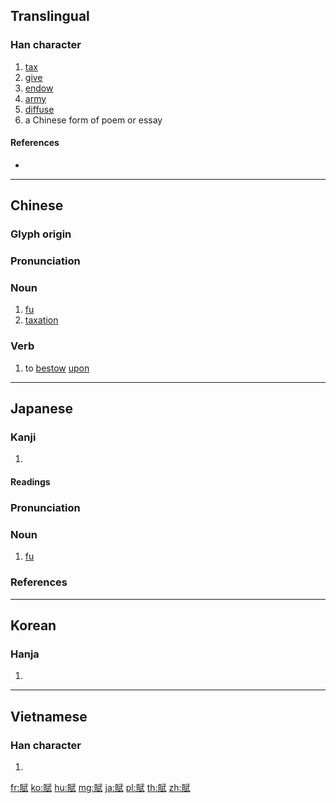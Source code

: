 {{character info/new}}
{{also|赋}}
==Translingual==

===Han character===
{{Han char|rn=154|rad=貝|as=08|sn=15|four=63840|canj=BCMPM|ids=⿰貝武}}

# [[tax]]
# [[give]]
# [[endow]]
# [[army]]
# [[diffuse]]
# a Chinese form of poem or essay

====References====
* {{Han ref|kx=1210.030|dkj=36800|hdz=63644.040|uh=8CE6}}

----

==Chinese==
{{zh-forms|s=赋}}
{{wikipedia|lang=zh}}

===Glyph origin===
{{Han etyl}}

===Pronunciation===
{{zh-pron
|m=fù
|c=fu3
|h=pfs=fu
|md=
|mn=hù
|w=
|mc=y
|oc=y
|ma=y
|cat=n,v
}}

===Noun===
{{zh-noun}}

# [[fu]] {{gloss|a Chinese {{w|literary form}} developed during the times of the {{w|Han dynasty}} that combines [[prose]] and [[poetry]]}}
# [[taxation]]

===Verb===
{{zh-verb}}

# to [[bestow]] [[upon]]

{{zh-cat|Poetry}}

----

==Japanese==

===Kanji===
{{ja-kanji|grade=c|rs=貝08}}

# {{defn|lang=ja|sort=貝08}}

====Readings====
{{ja-readings|goon=[[ふ]] (fu)|kanon=[[ふ]] (fu)|kun=[[みつぎ]] (mitsugi)}}

{{wikipedia|lang=ja}}
{{ja-kanjitab|ふ|yomi=o}}

===Pronunciation===
{{ja-pron|yomi=o|ふ|acc=1|acc_ref=DJR}}

===Noun===
{{ja-noun|ふ}}

# [[fu]] {{gloss|Chinese literary form developed during the times of the Han dynasty that combines prose and poetry}}

===References===
<references/>

----

==Korean==

===Hanja===
{{ko-hanja|hangeul=부|eumhun=|rv=bu|mr=pu|y=pu}}

# {{defn|lang=ko|sort=貝08}}

----

==Vietnamese==

===Han character===
{{vi-hantu|[[phú]]|rs=貝08}}

# {{defn|lang=vi}}

[[fr:賦]]
[[ko:賦]]
[[hu:賦]]
[[mg:賦]]
[[ja:賦]]
[[pl:賦]]
[[th:賦]]
[[zh:賦]]